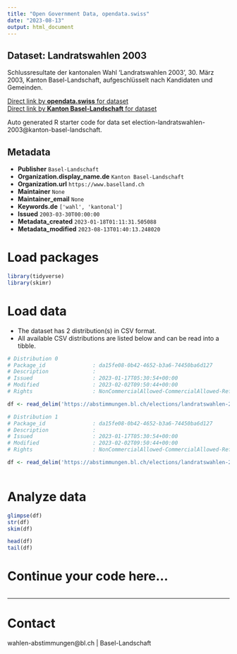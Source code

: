```yaml
---
title: "Open Government Data, opendata.swiss"
date: "2023-08-13"
output: html_document
---
```


## Dataset: Landratswahlen 2003

Schlussresultate der kantonalen Wahl 'Landratswahlen 2003', 30. März 2003, Kanton Basel-Landschaft, aufgeschlüsselt nach Kandidaten und Gemeinden.

[Direct link by **opendata.swiss** for dataset](https://opendata.swiss/de/dataset/landratswahlen-2003)<br>
[Direct link by **Kanton Basel-Landschaft** for dataset](https://abstimmungen.bl.ch/elections/landratswahlen-2003/data)

Auto generated R starter code for data set election-landratswahlen-2003@kanton-basel-landschaft.

## Metadata

- **Publisher** `Basel-Landschaft`
- **Organization.display_name.de** `Kanton Basel-Landschaft`
- **Organization.url** `https://www.baselland.ch`
- **Maintainer** `None`
- **Maintainer_email** `None`
- **Keywords.de** `['wahl', 'kantonal']`
- **Issued** `2003-03-30T00:00:00`
- **Metadata_created** `2023-01-18T01:11:31.505088`
- **Metadata_modified** `2023-08-13T01:40:13.248020`


# Load packages

```r

library(tidyverse)
library(skimr)

```

# Load data

-   The dataset has 2 distribution(s) in CSV format.
-   All available CSV distributions are listed below and can be read into a tibble.

```r

# Distribution 0
# Package_id               : da15fe08-0b42-4652-b3a6-74450ba6d127
# Description              : 
# Issued                   : 2023-01-17T05:30:54+00:00
# Modified                 : 2023-02-02T09:50:44+00:00
# Rights                   : NonCommercialAllowed-CommercialAllowed-ReferenceRequired

df <- read_delim('https://abstimmungen.bl.ch/elections/landratswahlen-2003/data-csv')

# Distribution 1
# Package_id               : da15fe08-0b42-4652-b3a6-74450ba6d127
# Description              : 
# Issued                   : 2023-01-17T05:30:54+00:00
# Modified                 : 2023-02-02T09:50:44+00:00
# Rights                   : NonCommercialAllowed-CommercialAllowed-ReferenceRequired

df <- read_delim('https://abstimmungen.bl.ch/elections/landratswahlen-2003/data-parties-csv')



```

# Analyze data

```r

glimpse(df)
str(df)
skim(df)

head(df)
tail(df)

```

# Continue your code here...

```r

```

------------------------------------------------------------------------

# Contact

wahlen-abstimmungen@bl.ch | Basel-Landschaft
